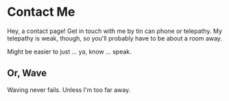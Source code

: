
# Contact Me

Hey, a contact page! Get in touch with me by tin can phone or telepathy. My telepathy is weak, though, so you'll probably have to be about a room away.

Might be easier to just ... ya, know ... speak.

## Or, Wave

Waving never fails. Unless I'm too far away.

<Wave />
